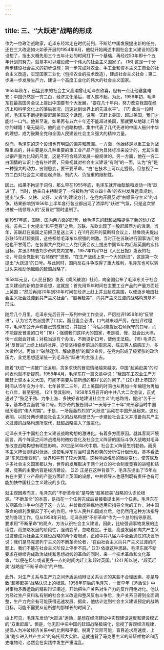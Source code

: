 ```yaml
---
---
---
```

title: 三、“大跃进”战略的形成
---




作为一位政治战略家，毛泽东经常走在时代前列，不断给中国发展提出新的任务。还在三大改造如火如荼开展的1954年6月，他就开始阐述中国社会主义建设的百年设想了，指出大概先用三个五年计划的时间打下一个基础，再经过50年即十个五年计划的努力，就基本可以建设成一个伟大的社会主义国家了。 (16) 这是一个分两步建设社会主义的初步设想：第一步完成对农业、手工业和资本主义工商业的社会主义改造，实现国家工业化（包括农业的技术改造），建成社会主义社会；第二步进一步发展生产力，建设一个高度工业化的伟大的社会主义国家。

1955年秋冬，迅猛到来的社会主义高潮曾让毛泽东欣喜，但有一点让他寝食难安：中国仍然是一穷二白，经济文化落后，被人瞧不起。为此，1956年初，毛泽东在最高国务会议上提出中国要有个大发展，“要在几十年内，努力改变我国在经济上和科学文化上的落后状况，迅速达到世界上的先进水平”。 (17) 此后一段时间，毛泽东不断提到要赶超美国这个话题，说哪一天赶上美国、超过美国，我们才能吐一口气。他甚至说，如果再有五六十年还不能超过美国，那就要从地球上开除你的球籍！毫无疑问，他的这个战略构想，集中代表了几代先进的中国人振兴中华的理想，成为鼓舞全党和全国人民建设社会主义强大的精神力量。

然而，毛泽东的这个设想也有明显的偏差和疏漏。一方面，他始终是以重工业为战略重点的，并主要是以几种重要的重工业产品产量为具体标准来设计的，尤其注重以钢产量为比较的尺度，这是不符合经济发展一般规律的。另一方面，他在一穷二白国情的认识上也有些片面，只重视其对社会主义建设“有利”的一面，认为“穷”是一种强大的动力，穷则思变，要干要革命，“白”在技术上可以走捷径，但忽视了一穷二白对社会主义建设起点低、制约大、负担重的限制性。

因此，如果不拘泥于词句，那么早在1955年底，毛泽东就开始酝酿和发动一场“跃进”了。当时，他亲自主持制定了一份被称为“农业四十条”的农村发展远景规划，提出“又多、又快、又好、又省”的建设方针，在党内开展反对“右倾保守主义”的斗争。结果影响到1956年上半年各行各业都出现了浓厚的“跃进”气氛，只是这次冒进被一线领导人的“反冒进”暂时遏制了。

到1957年底，国际、国内两方面的形势，给毛泽东的赶超战略提供了新的动力支持。苏共二十大提出“和平竞赛”之后，苏联、东欧出现了一股赶超西方的浪潮。当年，苏联赶在美国之前把卫星送上天；在11月召开的莫斯科会议上，赫鲁晓夫提出苏联15年赶超美国，这些都给毛泽东以很强的刺激。当时正在苏联进行国事访问的他也不甘落后，在各国共产党和工人党代表会议上提出中国15年内赶超英国的宏伟目标，并迅即转告刘少奇向党内宣布。1957年11月13日《人民日报》发表的社论，号召全党批判“右倾保守”思想，“在生产战线上来一个大的跃进”，这是第一次提出“大跃进”的口号。与此同时，国内反右斗争取得了重大胜利，毛泽东也可以转过头来推动他酝酿的赶超战略了。

1958年元旦，《人民日报》发表《乘风破浪》社论，向全国公布了毛泽东关于社会主义建设的新的总体设想，这就是：首先用15年时间在主要工业产品的产量方面赶上英国；“然后再用20年到30年时间在经济上赶上并且超过美国，以便逐步地由社会主义社会过渡到共产主义社会”。“超英赶美”，向共产主义过渡的战略构想基本形成。

随后几个月里，毛泽东先后召开一系列中央工作会议，严厉批评1956年的“反冒进”，认为它为右派提供了口实，而且逢会必讲，口气越来越严厉。在批评过程中，毛泽东公开声称自己赞成冒进，并提出：“今后只能提反右倾保守的口号，而不能提反冒进的口号” (18) ；强调我们这样大的国家，老是稳、慢，就会出大祸，快一点就会好些；对稳当派有个办法，不断提新口号，使他无法稳。 (19) 毛泽东对“反冒进”上纲上线的批评，迫使坚持稳步前进的周恩来、陈云等人倍感压力，多次做检讨。再加上“破除迷信、解放思想”的舆论宣传，在党内形成了极紧张的政治压力，全党思想逐渐统一到毛泽东“跃进”的主张上去。

随着“跃进”一词被广泛运用，贪多求快的冒进情绪越来越浓，中国“超英赶美”的时间表也就不断提前。1958年4月，毛泽东在一篇文章中说：“我国在工农业生产方面赶上资本主义大国，可能不需要从前所想的那样长的时间了。” (20) 赶上英国的时间从15年变为十年、七年甚至二三年，赶上美国的时间也从再加十年缩短为再加七八年，甚至更短。 (21) 受其影响，1958年5月召开的中共八大二次会议，正式通过了“鼓足干劲、力争上游、多快好省地建设社会主义”的总路线，提出“苦干三年，基本改变面貌”等口号。刘少奇的报告则以“一天等于二十年”来形容当时中国经历着的“伟大时期”。于是，一场轰轰烈烈的“大跃进”运动在中国开展起来。这也表明，以前分两步建设社会主义的战略构想已为一步建设社会主义并准备向共产主义过渡的战略构想所取代，赶超战略进入了激进化。

毛泽东关于中国社会主义建设战略构想的激进化，有着多方面原因。就其客观环境而言，两个阵营之间冷战格局的微妙变化及社会主义阵营的国际斗争大战略对毛泽东改变战略构想有明显影响。20世纪50年代中期，社会主义阵营生机勃勃，而资本主义阵营则相对低迷，这使毛泽东对当时世界形势的分析估计很乐观，基本看法是“东风压倒西风”，世界和平有了较大保障。这种冷战格局的微妙变化，使苏联及许多社会主义国家都认为，世界的发展取决于两个对立的社会制度竞赛的进程和结果，竞赛的主要内容是经济建设。 (22) 正是在这种背景下，毛泽东提出了15年左右在主要工业产品的产量方面赶上英国的设想，中共领导人也感到既有责任也有可能加快中国社会主义建设的步伐。

就主观因素而言，毛泽东的“不断革命论”是导致“超英赶美”战略的认识论根源。“不断革命”的本意，是指在一个任务完成后紧接着提出另一个任务。毛泽东在长期革命斗争中创造了这一方法，并曾数度熟练地运用它指导全党的工作，对中国革命的顺利发展起了不小的作用。中华人民共和国成立后，他仍然用这种方法指导党的各项工作。但从1958年开始，毛泽东把“不断革命”作为一个总的指导原则，要求用“不断革命”的观点、方法认识社会主义建设，因此，比较强调事物发展的连续性，而忽略发展的阶段性，强调变革，忽略稳定。于是，高速发展和向共产主义过渡便成为社会主义建设战略的两个着眼点，正如中共八届六中全会通过的决议所说：我们是马克思列宁主义的不断革命论者，“在由社会主义向共产主义过渡的问题上，我们不能在社会主义阶段上停步不前。” (23) 依据这种思路，毛泽东就不断要求在继续完成政治战线和思想战线的革命的同时，来一个技术革命和文化革命，“以便在15年或者更多一点的时间内赶上和超过英国。” (24) 所以说，“超英赶美”战略是“不断革命论”的产物。

此外，对生产关系与生产力之间矛盾运动辩证关系认识的某些不合理因素，亦是导致“超英赶美”战略认识上的根源。1958年前后的毛泽东，一反早年《矛盾论》中对事物矛盾运动的精彩辩证阐述，开始把生产关系对生产力的反作用绝对化。他认为经过生产资料私有制的社会主义改造和整风反右斗争后，生产关系已得到全面调整，生产力完全有可能获得迅速发展。据此，他估计达到社会主义建设预定的战略目标，可能不需要从前所想的那样长的时间了。

由上可见，毛泽东发动“大跃进”运动，是想在经济建设中实现建设速度和建设模式的“双重赶超”。但是，他无形中把中国的赶超战略极端化，忽视了客观经济规律，提倡人为冲破经济关系中的比例和平衡，脱离了实际可能，盲目追求高速度，上演“跑步进入共产主义”的乌托邦大实验。这就违背了马克思主义的辩证唯物论和历史唯物论，必然会在实践中发生严重混乱。